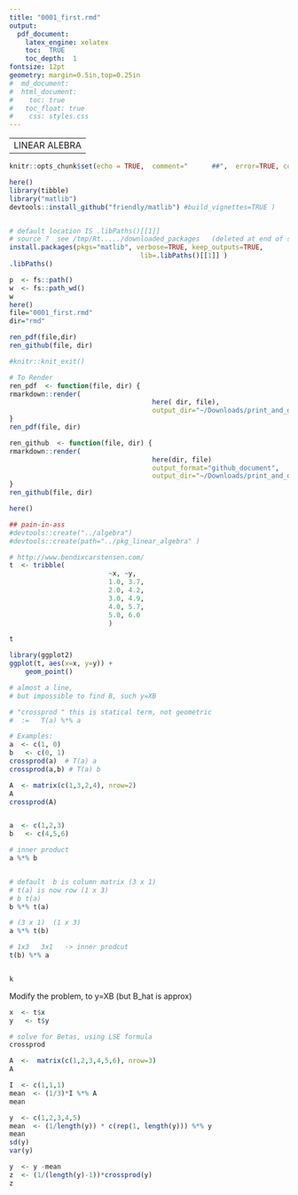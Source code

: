 ```yaml
---
title: "0001_first.rmd" 
output: 
  pdf_document:
    latex_engine: xelatex
    toc:  TRUE
    toc_depth:  1
fontsize: 12pt
geometry: margin=0.5in,top=0.25in
#  md_document:
#  html_document:
#    toc: true
#  	toc_float: true
#    css: styles.css
---
```


---
LINEAR ALEBRA
---


```r
knitr::opts_chunk$set(echo = TRUE,  comment="      ##",  error=TRUE, collapse=TRUE)
```

```r
here()
library(tibble)
library("matlib")
devtools::install_github("friendly/matlib") #build_vignettes=TRUE )



```
```r

# default location IS .libPaths()[[1]]
# source ?  see /tmp/Rt...../downloaded_packages   (deleted at end of sesssion)
install.packages(pkgs="matlib", verbose=TRUE, keep_outputs=TRUE,
								 lib=.libPaths()[[1]] )  
.libPaths()
```


```r
p  <- fs::path()
w  <- fs::path_wd()
w
here()
file="0001_first.rmd"
dir="rmd"

ren_pdf(file,dir)
ren_github(file, dir)

#knitr::knit_exit()

# To Render
ren_pdf  <- function(file, dir) {
rmarkdown::render(
									here( dir, file), 
									output_dir="~/Downloads/print_and_delete") 
}
ren_pdf(file, dir)

ren_github  <- function(file, dir) {
rmarkdown::render(
									here(dir, file) 
									output_format="github_document",
									output_dir="~/Downloads/print_and_delete") 
}
ren_github(file, dir)
```


```r
here()

## pain-in-ass
#devtools::create("../algebra")
#devtools::create(path="../pkg_linear_algebra" )
```

```r
# http://www.bendixcarstensen.com/
t  <- tribble(
						 ~x, ~y,
						 1.0, 3.7,	
						 2.0, 4.2,
						 3.0, 4.9,
						 4.0, 5.7,
						 5.0, 6.0
						 )

t

library(ggplot2)
ggplot(t, aes(x=x, y=y)) +
	geom_point()

# almost a line,  
# but impossible to find B, such y=XB
```


```r
# "crossprod " this is statical term, not geometric
#  :=   T(a) %*% a

# Examples:
a  <- c(1, 0)
b   <- c(0, 1)
crossprod(a)  # T(a) a
crossprod(a,b) # T(a) b

A  <- matrix(c(1,3,2,4), nrow=2)
A
crossprod(A)


a  <- c(1,2,3)
b   <- c(4,5,6)

# inner product
a %*% b


# default  b is column matrix (3 x 1)
# t(a) is now row (1 x 3)
# b t(a)
b %*% t(a)  

# (3 x 1)  (1 x 3)
a %*% t(b)

# 1x3   3x1   -> inner prodcut
t(b) %*% a


k
```

Modify the problem, to y=XB (but B_hat is approx)
```r
x  <- t$x
y   <- t$y

# solve for Betas, using LSE formula
crossprod


```

```r
A  <-  matrix(c(1,2,3,4,5,6), nrow=3)
A

I  <- c(1,1,1)
mean  <- (1/3)*I %*% A
mean

y  <- c(1,2,3,4,5)
mean  <- (1/length(y)) * c(rep(1, length(y))) %*% y
mean
sd(y)
var(y)

y  <- y -mean
z  <- (1/(length(y)-1))*crossprod(y)
z

```






